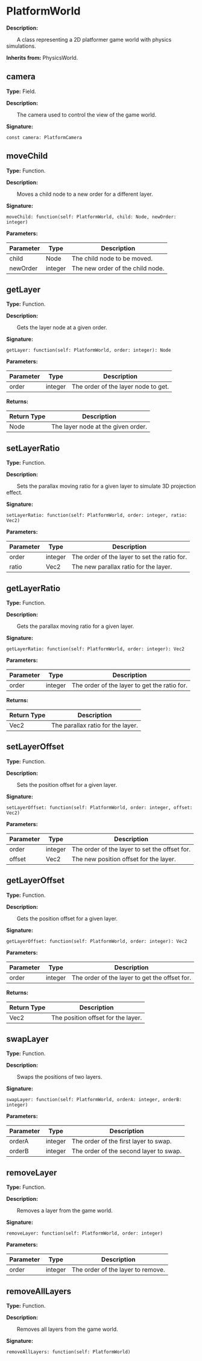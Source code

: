 
# PlatformWorld

**Description:**

&emsp;&emsp;A class representing a 2D platformer game world with physics simulations.

**Inherits from:** PhysicsWorld.

## camera

**Type:** Field.

**Description:**

&emsp;&emsp;The camera used to control the view of the game world.

**Signature:**
```tl
const camera: PlatformCamera
```

## moveChild

**Type:** Function.

**Description:**

&emsp;&emsp;Moves a child node to a new order for a different layer.

**Signature:**
```tl
moveChild: function(self: PlatformWorld, child: Node, newOrder: integer)
```

**Parameters:**

| Parameter | Type | Description |
| --- | --- | --- |
| child | Node | The child node to be moved. |
| newOrder | integer | The new order of the child node. |

## getLayer

**Type:** Function.

**Description:**

&emsp;&emsp;Gets the layer node at a given order.

**Signature:**
```tl
getLayer: function(self: PlatformWorld, order: integer): Node
```

**Parameters:**

| Parameter | Type | Description |
| --- | --- | --- |
| order | integer | The order of the layer node to get. |

**Returns:**

| Return Type | Description |
| --- | --- |
| Node | The layer node at the given order. |

## setLayerRatio

**Type:** Function.

**Description:**

&emsp;&emsp;Sets the parallax moving ratio for a given layer to simulate 3D projection effect.

**Signature:**
```tl
setLayerRatio: function(self: PlatformWorld, order: integer, ratio: Vec2)
```

**Parameters:**

| Parameter | Type | Description |
| --- | --- | --- |
| order | integer | The order of the layer to set the ratio for. |
| ratio | Vec2 | The new parallax ratio for the layer. |

## getLayerRatio

**Type:** Function.

**Description:**

&emsp;&emsp;Gets the parallax moving ratio for a given layer.

**Signature:**
```tl
getLayerRatio: function(self: PlatformWorld, order: integer): Vec2
```

**Parameters:**

| Parameter | Type | Description |
| --- | --- | --- |
| order | integer | The order of the layer to get the ratio for. |

**Returns:**

| Return Type | Description |
| --- | --- |
| Vec2 | The parallax ratio for the layer. |

## setLayerOffset

**Type:** Function.

**Description:**

&emsp;&emsp;Sets the position offset for a given layer.

**Signature:**
```tl
setLayerOffset: function(self: PlatformWorld, order: integer, offset: Vec2)
```

**Parameters:**

| Parameter | Type | Description |
| --- | --- | --- |
| order | integer | The order of the layer to set the offset for. |
| offset | Vec2 | The new position offset for the layer. |

## getLayerOffset

**Type:** Function.

**Description:**

&emsp;&emsp;Gets the position offset for a given layer.

**Signature:**
```tl
getLayerOffset: function(self: PlatformWorld, order: integer): Vec2
```

**Parameters:**

| Parameter | Type | Description |
| --- | --- | --- |
| order | integer | The order of the layer to get the offset for. |

**Returns:**

| Return Type | Description |
| --- | --- |
| Vec2 | The position offset for the layer. |

## swapLayer

**Type:** Function.

**Description:**

&emsp;&emsp;Swaps the positions of two layers.

**Signature:**
```tl
swapLayer: function(self: PlatformWorld, orderA: integer, orderB: integer)
```

**Parameters:**

| Parameter | Type | Description |
| --- | --- | --- |
| orderA | integer | The order of the first layer to swap. |
| orderB | integer | The order of the second layer to swap. |

## removeLayer

**Type:** Function.

**Description:**

&emsp;&emsp;Removes a layer from the game world.

**Signature:**
```tl
removeLayer: function(self: PlatformWorld, order: integer)
```

**Parameters:**

| Parameter | Type | Description |
| --- | --- | --- |
| order | integer | The order of the layer to remove. |

## removeAllLayers

**Type:** Function.

**Description:**

&emsp;&emsp;Removes all layers from the game world.

**Signature:**
```tl
removeAllLayers: function(self: PlatformWorld)
```